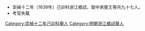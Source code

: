 *崇禎十二年（1639年）己卯科浙江鄉試，取中宋賓王等共九十七人。
*考官失載
[[Category:崇禎十二年己卯科舉人|Category:崇禎十二年己卯科舉人]]
[[Category:明朝浙江鄉試舉人|Category:明朝浙江鄉試舉人]]